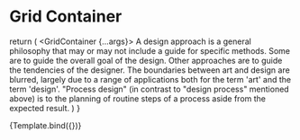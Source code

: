

<Meta title="Containers / Grid Container" component={GridContainer} />

# Grid Container

  return (
    <GridContainer {...args}>
      <Card title="How not to do something" subtitle="10.20.2020">
        A design approach is a general philosophy that may or may not include a guide for specific
        methods.
      </Card>
      <Card title="How not to do something" subtitle="10.20.2020">
        Some are to guide the overall goal of the design. Other approaches are to guide the
        tendencies of the designer.
      </Card>
      <Card title="How not to do something" subtitle="10.20.2020">
        The boundaries between art and design are blurred, largely due to a range of applications
        both for the term 'art' and the term 'design'.
      </Card>
      <Card title="How not to do something" subtitle="10.20.2020">
        "Process design" (in contrast to "design process" mentioned above) is to the planning of
        routine steps of a process aside from the expected result.
      </Card>
    </GridContainer>
  )
}

<Preview>
  <Story name="Grid" args={{ gridSize: 2, gridGap: 10, className: '' }}>
    {Template.bind({})}
  </Story>
</Preview>

<Props from={GridContainer} />
